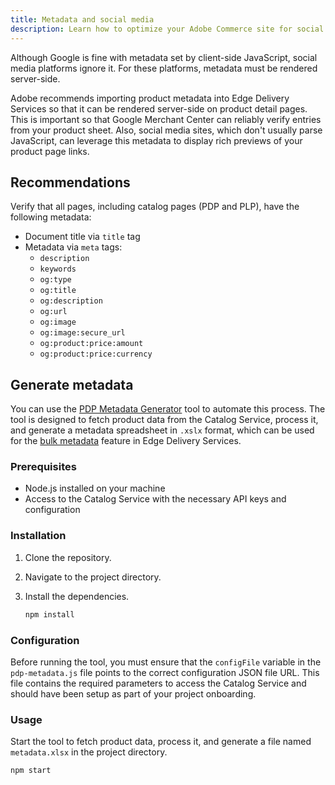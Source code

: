 ```yaml
---
title: Metadata and social media
description: Learn how to optimize your Adobe Commerce site for social media.
---
```


Although Google is fine with metadata set by client-side JavaScript, social media platforms ignore it. For these platforms, metadata must be rendered server-side.

Adobe recommends importing product metadata into Edge Delivery Services so that it can be rendered server-side on product detail pages. This is important so that Google Merchant Center can reliably verify entries from your product sheet. Also, social media sites, which don't usually parse JavaScript, can leverage this metadata to display rich previews of your product page links.

## Recommendations

Verify that all pages, including catalog pages (PDP and PLP), have the following metadata:

* Document title via `title` tag
* Metadata via `meta` tags:
  * `description`
  * `keywords`
  * `og:type`
  * `og:title`
  * `og:description`
  * `og:url`
  * `og:image`
  * `og:image:secure_url`
  * `og:product:price:amount`
  * `og:product:price:currency`

## Generate metadata

You can use the [PDP Metadata Generator](https://github.com/hlxsites/aem-boilerplate-commerce/tree/main/tools/pdp-metadata) tool to automate this process. The tool is designed to fetch product data from the Catalog Service, process it, and generate a metadata spreadsheet in `.xslx` format, which can be used for the [bulk metadata](https://www.aem.live/docs/bulk-metadata) feature in Edge Delivery Services.

### Prerequisites

* Node.js installed on your machine
* Access to the Catalog Service with the necessary API keys and configuration

### Installation

1. Clone the repository.
1. Navigate to the project directory.
1. Install the dependencies.
  
   ```bash
   npm install
   ```

### Configuration

Before running the tool, you must ensure that the `configFile` variable in the `pdp-metadata.js` file points to the correct configuration JSON file URL. This file contains the required parameters to access the Catalog Service and should have been setup as part of your project onboarding.

### Usage

Start the tool to fetch product data, process it, and generate a file named `metadata.xlsx` in the project directory.

```bash
npm start
```